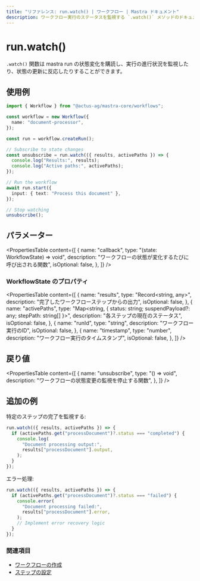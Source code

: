 ```yaml
---
title: "リファレンス: run.watch() | ワークフロー | Mastra ドキュメント"
description: ワークフロー実行のステータスを監視する `.watch()` メソッドのドキュメント。
---
```


# run.watch()

`.watch()` 関数は mastra run の状態変化を購読し、実行の進行状況を監視したり、状態の更新に反応したりすることができます。

## 使用例

```typescript
import { Workflow } from "@actus-ag/mastra-core/workflows";

const workflow = new Workflow({
  name: "document-processor",
});

const run = workflow.createRun();

// Subscribe to state changes
const unsubscribe = run.watch(({ results, activePaths }) => {
  console.log("Results:", results);
  console.log("Active paths:", activePaths);
});

// Run the workflow
await run.start({
  input: { text: "Process this document" },
});

// Stop watching
unsubscribe();
```

## パラメーター

<PropertiesTable
  content={[
    {
      name: "callback",
      type: "(state: WorkflowState) => void",
      description: "ワークフローの状態が変化するたびに呼び出される関数",
      isOptional: false,
    },
  ]}
/>

### WorkflowState のプロパティ

<PropertiesTable
  content={[
    {
      name: "results",
      type: "Record<string, any>",
      description: "完了したワークフローステップからの出力",
      isOptional: false,
    },
    {
      name: "activePaths",
      type: "Map<string, { status: string; suspendPayload?: any; stepPath: string[] }>",
      description: "各ステップの現在のステータス",
      isOptional: false,
    },
    {
      name: "runId",
      type: "string",
      description: "ワークフロー実行のID",
      isOptional: false,
    },
    {
      name: "timestamp",
      type: "number",
      description: "ワークフロー実行のタイムスタンプ",
      isOptional: false,
    },
  ]}
/>

## 戻り値

<PropertiesTable
  content={[
    {
      name: "unsubscribe",
      type: "() => void",
      description: "ワークフローの状態変更の監視を停止する関数",
    },
  ]}
/>

## 追加の例

特定のステップの完了を監視する:

```typescript
run.watch(({ results, activePaths }) => {
  if (activePaths.get("processDocument")?.status === "completed") {
    console.log(
      "Document processing output:",
      results["processDocument"].output,
    );
  }
});
```

エラー処理:

```typescript
run.watch(({ results, activePaths }) => {
  if (activePaths.get("processDocument")?.status === "failed") {
    console.error(
      "Document processing failed:",
      results["processDocument"].error,
    );
    // Implement error recovery logic
  }
});
```

### 関連項目

- [ワークフローの作成](../../reference/workflows/createRun.mdx)
- [ステップの設定](../../reference/workflows/step-class.mdx)
